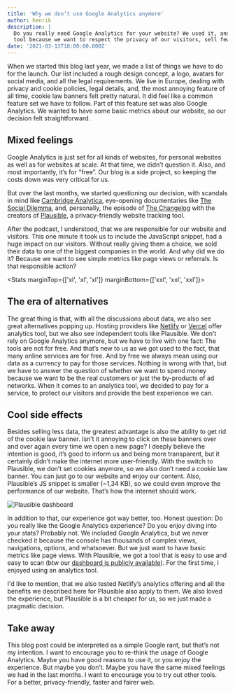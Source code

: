 ```yaml
---
title: 'Why we don’t use Google Analytics anymore'
author: henrik
description: |
  Do you really need Google Analytics for your website? We used it, and we switched to another 
  tool because we want to respect the privacy of our visitors, sell fewer data to one of the biggest companies in the world, and improve the usability of our blog.
date: '2021-03-13T18:00:00.000Z'
---
```


When we started this blog last year, we made a list of things we have to do for
the launch. Our list included a rough design concept, a logo, avatars for social
media, and all the legal requirements. We live in Europe, dealing with privacy
and cookie policies, legal details, and, the most annoying feature of all time,
cookie law banners felt pretty natural. It did feel like a common feature set we
have to follow. Part of this feature set was also Google Analytics. We wanted to
have some basic metrics about our website, so our decision felt straightforward.

## Mixed feelings

Google Analytics is just set for all kinds of websites, for personal websites as
well as for websites at scale. At that time, we didn’t question it. Also, and
most importantly, it’s for “free”. Our blog is a side project, so keeping the
costs down was very critical for us.

But over the last months, we started questioning our decision, with scandals in
mind like
[Cambridge Analytica](https://en.wikipedia.org/wiki/Cambridge_Analytica),
eye-opening documentaries like
[The Social Dilemma](https://www.thesocialdilemma.com/), and, personally, the
episode of [The Changelog](https://changelog.com/podcast/396) with the creators
of [Plausible](https://plausible.io), a privacy-friendly website tracking tool.

After the podcast, I understood, that we are responsible for our website and
visitors. This one minute it took us to include the JavaScript snippet, had a
huge impact on our visitors. Without really giving them a choice, we sold their
data to one of the biggest companies in the world. And why did we do it? Because
we want to see simple metrics like page views or referrals. Is that responsible
action?


<Stats marginTop={['xl', 'xl', 'xl']} marginBottom={['xxl', 'xxl', 'xxl']}>
  <StatsItem
    value="~50"
    unit="%"
    description="Of all top 1m websites by traffic include Google Analytics"
    source="BuiltWith"
    sourceUrl="https://trends.builtwith.com/analytics/Google-Analytics"
  />
  <StatsItem
    value="~46"
    unit="KB"
    description="Size of the Google Analytics JavaScript Snippet"
    source="Google"
    sourceUrl="https://www.google-analytics.com/analytics.js"
  />
</Stats>

## The era of alternatives

The great thing is that, with all the discussions about data, we also see great
alternatives popping up. Hosting providers like
[Netlify](https://www.netlify.com/products/analytics/) or
[Vercel](https://vercel.com/analytics) offer analytics tool, but we also see
independent tools like Plausible. We don’t rely on Google Analytics anymore, but
we have to live with one fact: The tools are not for free. And that’s new to us
as we got used to the fact, that many online services are for free. And by free
we always mean using our data as a currency to pay for those services. Nothing
is wrong with that, but we have to answer the question of whether we want to
spend money because we want to be the real customers or just the by-products of
ad networks. When it comes to an analytics tool, we decided to pay for a
service, to protect our visitors and provide the best experience we can.

## Cool side effects

Besides selling less data, the greatest advantage is also the ability to get rid
of the cookie law banner. Isn’t it annoying to click on these banners over and
over again every time we open a new page? I deeply believe the intention is
good, it’s good to inform us and being more transparent, but it certainly didn’t
make the internet more user-friendly. With the switch to Plausible, we don’t set
cookies anymore, so we also don’t need a cookie law banner. You can just go to
our website and enjoy our content. Also, Plausible’s JS snippet is smaller
(~1,34 KB), so we could even improve the performance of our website. That’s how
the internet should work.

![Plausible dashboard](./plausible-dashboard.png)

In addition to that, our experience got way better, too. Honest question: Do you
really like the Google Analytics experience? Do you enjoy diving into your
stats? Probably not. We included Google Analytics, but we never checked it
because the console has thousands of complex views, navigations, options, and
whatsoever. But we just want to have basic metrics like page views. With
Plausible, we got a tool that is easy to use and easy to scan (btw our
[dashboard is publicly available](https://plausible.io/yetanother.blog)). For
the first time, I enjoyed using an analytics tool.

I'd like to mention, that we also tested Netlify’s analytics offering and all
the benefits we described here for Plausible also apply to them. We also loved
the experience, but Plausible is a bit cheaper for us, so we just made a
pragmatic decision.

## Take away

This blog post could be interpreted as a simple Google rant, but that’s not my
intention. I want to encourage you to re-think the usage of Google Analytics.
Maybe you have good reasons to use it, or you enjoy the experience. But maybe
you don’t. Maybe you have the same mixed feelings we had in the last months. I
want to encourage you to try out other tools. For a better, privacy-friendly,
faster and fairer web.
